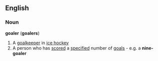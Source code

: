==English==
===Noun===
'''goaler''' ('''goalers''')
#A [[goalkeeper]] in [[ice hockey]]
#A person who has [[scored]] a [[specified]] number of [[goal]]s - e.g. a '''nine-goaler'''